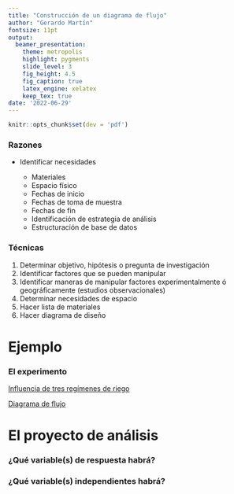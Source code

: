 ```yaml
---
title: "Construcción de un diagrama de flujo"
author: "Gerardo Martín"
fontsize: 11pt
output:
  beamer_presentation:
    theme: metropolis
    highlight: pygments
    slide_level: 3
    fig_height: 4.5
    fig_caption: true
    latex_engine: xelatex
    keep_tex: true
date: '2022-06-29'
---
```


```r
knitr::opts_chunk$set(dev = 'pdf')
```

### Razones

- Identificar necesidades

    - Materiales
    - Espacio físico
    - Fechas de inicio
    - Fechas de toma de muestra
    - Fechas de fin
    - Identificación de estrategia de análisis
    - Estructuración de base de datos
    
### Técnicas

1. Determinar objetivo, hipótesis o pregunta de investigación
2. Identificar factores que se pueden manipular
3. Identificar maneras de manipular factores experimentalmente ó geográficamente (estudios observacionales)
4. Determinar necesidades de espacio
5. Hacer lista de materiales
6. Hacer diagrama de diseño

# Ejemplo

### El experimento

[Influencia de tres regímenes de riego](https://www.scielo.org.mx/scielo.php?script=sci_arttext&pid=S0187-57792022000100110&lang=es)

[Diagrama de flujo](Figuras-disenos/diagrama.odg)

# El proyecto de análisis

### ¿Qué variable(s) de respuesta habrá?

### ¿Qué variable(s) independientes habrá?
